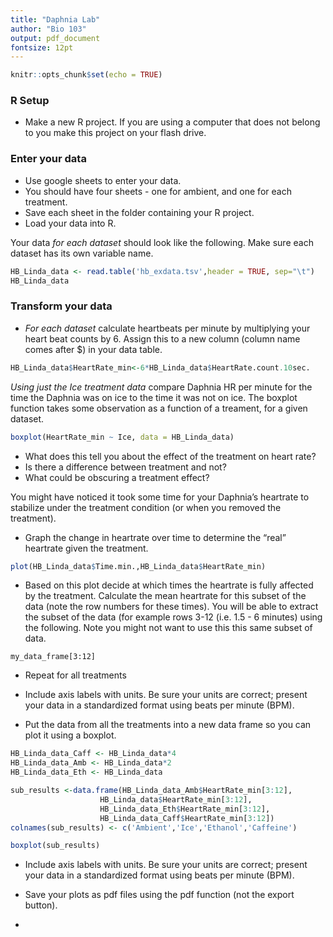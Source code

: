 ```yaml
---
title: "Daphnia Lab"
author: "Bio 103"
output: pdf_document
fontsize: 12pt 
---
```


```r
knitr::opts_chunk$set(echo = TRUE)
```

### R Setup

* Make a new R project. If you are using a computer that does not belong to you make this project on your flash drive.

### Enter your data

* Use google sheets to enter your data.
* You should have four sheets - one for ambient, and one for each treatment.
* Save each sheet in the folder containing your R project.
* Load your data into R.

Your data *for each dataset* should look like the following. Make sure each dataset has its own variable name.
```r
HB_Linda_data <- read.table('hb_exdata.tsv',header = TRUE, sep="\t")
HB_Linda_data
```

### Transform your data

* *For each dataset* calculate heartbeats per minute by multiplying your heart beat counts by 6. Assign this to a new column (column name comes after $) in your data table.
```r
HB_Linda_data$HeartRate_min<-6*HB_Linda_data$HeartRate.count.10sec.
```

*Using just the Ice treatment data* compare Daphnia HR per minute for the time the Daphnia was on ice to the time it was not on ice. The boxplot function takes some observation as a function of a treament, for a given dataset.

```r
boxplot(HeartRate_min ~ Ice, data = HB_Linda_data)
```

* What does this tell you about the effect of the treatment on heart rate?
* Is there a difference between treatment and not?
* What could be obscuring a treatment effect?

You might have noticed it took some time for your Daphnia's heartrate to stabilize under the treatment condition (or when you removed the treatment). 

* Graph the change in heartrate over time to determine the "real" heartrate given the treatment.

```r
plot(HB_Linda_data$Time.min.,HB_Linda_data$HeartRate_min)
```

* Based on this plot decide at which times the heartrate is fully affected by the treatment. Calculate the mean heartrate for this subset of the data (note the row numbers for these times). You will be able to extract the subset of the data (for example rows 3-12 (i.e. 1.5 - 6 minutes) using the following. Note you might not want to use this this same subset of data.

`my_data_frame[3:12]`

* Repeat for all treatments

* Include axis labels with units. Be sure your units are correct; present your data in a standardized format using beats per minute (BPM).

* Put the data from all the treatments into a new data frame so you can plot it using a boxplot.

```r
HB_Linda_data_Caff <- HB_Linda_data*4
HB_Linda_data_Amb <- HB_Linda_data*2
HB_Linda_data_Eth <- HB_Linda_data
```

```r
sub_results <-data.frame(HB_Linda_data_Amb$HeartRate_min[3:12],
                    HB_Linda_data$HeartRate_min[3:12],
                    HB_Linda_data_Eth$HeartRate_min[3:12],
                    HB_Linda_data_Caff$HeartRate_min[3:12])
colnames(sub_results) <- c('Ambient','Ice','Ethanol','Caffeine')
```

```r
boxplot(sub_results)
```


* Include axis labels with units. Be sure your units are correct; present your data in a standardized format using beats per minute (BPM).

* Save your plots as pdf files using the pdf function (not the export button).

*
